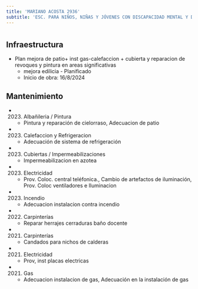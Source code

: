 ```yaml
---
title: 'MARIANO ACOSTA 2936'
subtitle: 'ESC. PARA NIÑOS, NIÑAS Y JÓVENES CON DISCAPACIDAD MENTAL Y DE FORMACIÓN INTEGRAL N° 07 JUAN XXIII'
---
```


#
## Infraestructura

* Plan mejora de  patio+ inst gas-calefaccion + cubierta  y reparacion de revoques y pintura en areas significativas 
    + mejora edilicia - Planificado 
    + Inicio de obra: 16/8/2024 






## Mantenimiento

*  (2023) Albañileria / Pintura 
    + Pintura y reparación de cielorraso, Adecuacion de patio

*  (2023) Calefaccion y Refrigeracion 
    + Adecuación de sistema de refrigeración

*  (2023) Cubiertas / Impermeabilizaciones 
    + Impermeabilizacion en azotea

*  (2023) Electricidad 
    + Prov. Coloc.  central teléfonica., Cambio de artefactos de iluminación, Prov. Coloc  ventiladores e Iluminacion

*  (2023) Incendio 
    + Adecuacion instalacion contra incendio

*  (2022) Carpinterías 
    + Reparar herrajes cerraduras baño docente

*  (2021) Carpinterías 
    + Candados para nichos de calderas

*  (2021) Electricidad 
    + Prov, inst placas electricas

*  (2021) Gas 
    + Adecuacion instalacion de gas, Adecuación en la instalación de gas



